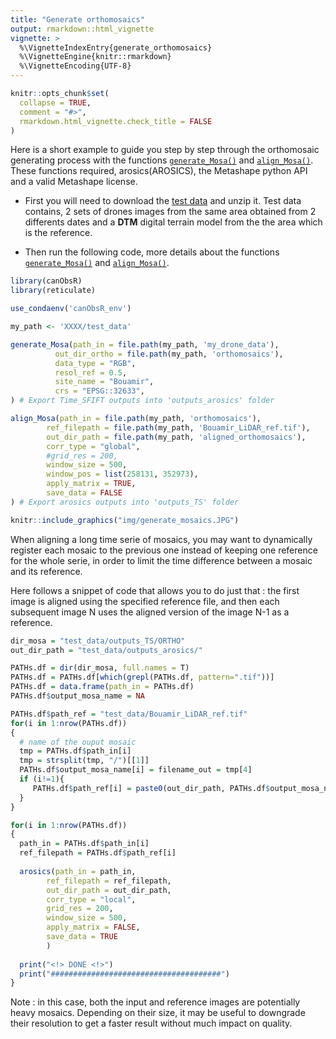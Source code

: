 ```yaml
---
title: "Generate orthomosaics"
output: rmarkdown::html_vignette
vignette: >
  %\VignetteIndexEntry{generate_orthomosaics}
  %\VignetteEngine{knitr::rmarkdown}
  %\VignetteEncoding{UTF-8}
---
```


```r
knitr::opts_chunk$set(
  collapse = TRUE,
  comment = "#>",
  rmarkdown.html_vignette.check_title = FALSE
)
```


Here is a short example to guide you step by step through the orthomosaic generating process with the functions [`generate_Mosa()`](https://umr-amap.github.io/canObsR/reference/generate_Mosa.html) and [`align_Mosa()`](https://umr-amap.github.io/canObsR/reference/align_Mosa.html). These functions required, arosics(AROSICS), the Metashape python API and a valid Metashape license.  

* First you will need to download the  [test data](https://filesender.renater.fr/?s=download&token=e67ac550-0546-4204-9a5a-24989cc0aff3) and unzip it. Test
data contains, 2 sets of drones images from the same area obtained from 2 differents dates and a **DTM** digital terrain model from the the area which is the reference. 

* Then run the following code, more details about the functions  [`generate_Mosa()`](https://umr-amap.github.io/canObsR/reference/generate_Mosa.html) and [`align_Mosa()`](https://umr-amap.github.io/canObsR/reference/align_Mosa.html).


```r
library(canObsR)
library(reticulate)

use_condaenv('canObsR_env')

my_path <- 'XXXX/test_data'

generate_Mosa(path_in = file.path(my_path, 'my_drone_data'),
          out_dir_ortho = file.path(my_path, 'orthomosaics'),
          data_type = "RGB",
          resol_ref = 0.5,
          site_name = "Bouamir",
          crs = "EPSG::32633",
) # Export Time_SFIFT outputs into 'outputs_arosics' folder

align_Mosa(path_in = file.path(my_path, 'orthomosaics'),
        ref_filepath = file.path(my_path, 'Bouamir_LiDAR_ref.tif'),
        out_dir_path = file.path(my_path, 'aligned_orthomosaics'),
        corr_type = "global",
        #grid_res = 200,
        window_size = 500,
        window_pos = list(258131, 352973),
        apply_matrix = TRUE,
        save_data = FALSE
) # Export arosics outputs into 'outputs_TS' folder


```

```r
knitr::include_graphics("img/generate_mosaics.JPG")
```

When aligning a long time serie of mosaics, you may want to dynamically register each mosaic to the previous one instead of keeping one reference for the whole serie, in order to limit the time difference between a mosaic and its reference. 

Here follows a snippet of code that allows you to do just that : the first image is aligned using the specified reference file, and then each subsequent image N uses the aligned version of the image N-1 as a reference.
```r
dir_mosa = "test_data/outputs_TS/ORTHO"
out_dir_path = "test_data/outputs_arosics/"

PATHs.df = dir(dir_mosa, full.names = T)
PATHs.df = PATHs.df[which(grepl(PATHs.df, pattern=".tif"))]
PATHs.df = data.frame(path_in = PATHs.df)
PATHs.df$output_mosa_name = NA

PATHs.df$path_ref = "test_data/Bouamir_LiDAR_ref.tif" 
for(i in 1:nrow(PATHs.df))                      
{
  # name of the ouput mosaic
  tmp = PATHs.df$path_in[i]
  tmp = strsplit(tmp, "/")[[1]]
  PATHs.df$output_mosa_name[i] = filename_out = tmp[4]
  if (i!=1){
     PATHs.df$path_ref[i] = paste0(out_dir_path, PATHs.df$output_mosa_name[i-1]) 
  }
}

for(i in 1:nrow(PATHs.df)) 
{
  path_in = PATHs.df$path_in[i]
  ref_filepath = PATHs.df$path_ref[i]
  
  arosics(path_in = path_in,
        ref_filepath = ref_filepath,
        out_dir_path = out_dir_path,
        corr_type = "local",
        grid_res = 200,
        window_size = 500,
        apply_matrix = FALSE,
        save_data = TRUE
        )
 
  print("<!> DONE <!>")
  print("######################################")
}
```

Note : in this case, both the input and reference images are potentially heavy mosaics. Depending on their size, it may be useful to downgrade their resolution to get a faster result without much impact on quality.  


